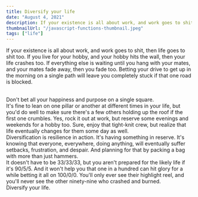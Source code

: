 ```yaml
---
title: Diversify your life
date: "August 4, 2021"
description: If your existence is all about work, and work goes to shit, then life goes to shit too. If you live for your hobby, and your hobby hits the wall, then your life crashes too. If everything else is waiting until you hang with your mates, and your mates fade away, then you fade too. Betting your drive to get up in the morning on a single path will leave you completely stuck if that one road is blocked.
thumbnailUrl: "/javascript-functions-thumbnail.jpeg"
tags: ["life"]
---
```


If your existence is all about work, and work goes to shit, then life goes to shit too. If you live for your hobby, and your hobby hits the wall, then your life crashes too. If everything else is waiting until you hang with your mates, and your mates fade away, then you fade too. Betting your drive to get up in the morning on a single path will leave you completely stuck if that one road is blocked.

<br />
Don't bet all your happiness and purpose on a single square.
<br />
It's fine to lean on one pillar or another at different times in your life, but you'd
do well to make sure there's a few others holding up the roof if the first one crumbles.
Yes, rock it out at work, but reserve some evenings and weekends for a hobby too.
Sure, enjoy that tight-knit crew, but realize that life eventually changes for them
some day as well.
<br />
Diversification is resilience in action. It's having something in reserve. It's knowing
that everyone, everywhere, doing anything, will eventually suffer setbacks, frustration,
and despair. And planning for that by packing a bag with more than just hammers.
<br />
It doesn't have to be 33/33/33, but you aren't prepared for the likely life if it's
90/5/5. And it won't help you that one in a hundred can hit glory for a while betting
it all on 100/0/0. You'll only ever see their highlight reel, and you'll never see
the other ninety-nine who crashed and burned.
<br />
Diversify your life.
